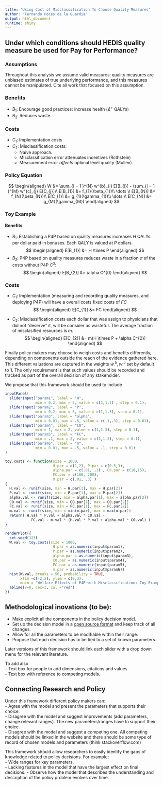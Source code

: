 ```yaml
---
title: "Using Cost of Misclassification To Choose Quality Measures"
author: "Fernando Hoces de la Guardia"
output: html_document
runtime: shiny
---
```

## Under which conditions should HEDIS quality measure be used for Pay for Performance?

### Assumptions
Throughout this analysis we assume valid measures: quality measures are unbiased estimates of true underlying performance, and this measures cannot be manipulated. Cite all work that focused on this assumption. 

### Benefits
 - $B_{1}$: Encourage good practices: increase health ($\Delta^{+}$ QALYs)
 - $B_{2}$: Reduces waste. 

### Costs
 - $C_{1}$: Implementation costs
 - $C_{2}$: Misclassification costs:
    - Naive approach.
    - Misclassification error attenuates incentives (Rothstein)
    - Measurement error *affects* optimal level quality (Mullen). 

### Policy Equation

$$
\begin{aligned}
W &= \sum_{i  = 1 }^{N} w^{b}_{i} E[B_{i}] - \sum_{j  = 1 }^{M} w^{c}_{j} E[C_{j}]\\
E[B_{1}] &= f_{1}(\beta_{1})\\
\dots \\
E[B_{N}] &= f_{N}(\beta_{N})\\
E[C_{1}] &= g_{1}(\gamma_{1})\\
\dots \\
E[C_{N}] &= g_{M}(\gamma_{M})
\end{aligned}
$$

### Toy Example

#### Benefits
 - $B_{1}$: Establishing a P4P based on quality measures increases $H$ QALYs per dollar paid in bonuses. Each QALY is valued at $P$ dollars.
$$
\begin{aligned}
E[B_{1}] &= H \times P
\end{aligned}
$$
 - $B_{2}$: P4P based on quality measures reduces waste in a fraction $\alpha$ of the costs without P4P $C^{0}$:   
$$
\begin{aligned}
E[B_{2}] &= \alpha C^{0}
\end{aligned}
$$


### Costs
 - $C_{1}$: Implementation (measuring and recording quality measures, and deploying P4P) will have a overall costs fixed costs of $FC$
$$
\begin{aligned}
E[C_{1}] &= FC
\end{aligned}
$$

 - $C_{2}$: Misclassification costs each dollar that was assign to physicians that did not "deserve" it, will be consider as wasteful. The average fraction of misclasified resources is $m$. 
$$
\begin{aligned}
E[C_{2}] &= m(H \times P + \alpha C^{0})
\end{aligned}
$$

Finally policy makers may choose to weigh costs and benefits differently, depending on components outside the reach of the evidence gathered here. This different valuations are captured in the weights $w^{b}_{\cdot}, w^{c}_{\cdot}$ set by default to 1. The only requirement is that such values should be recorded and tracked as part of the overall decision of any stakeholder. 

We propose that this framework should be used to include 

```r
inputPanel(
  sliderInput("param1", label = "H",
              min = 0.2, max = 5, value = c(1,1.3) , step = 0.1), 
  sliderInput("param2", label = "P",
              min = 0.2, max = 5, value = c(1,1.3), step = 0.1), 
  sliderInput("param3", label = "alpha",
              min = 0.01, max = .5, value = c(.1,.3), step = 0.01),
  sliderInput("param4", label = "C0",
              min = 1, max = 2, value = c(1,1.3), step = 0.1), 
  sliderInput("param5", label = "FC",
              min = .1, max = 2, value = c(1,1.3), step = 0.1), 
  sliderInput("param6", label = "m",
              min = 0.01, max = .5, value = .1, step = 0.01)
)

toy.costs <- function(size = 1000,
                      H.par = c(1,2), P.par = c(0.5,3), 
                      alpha.par = c(.01, .3) , C0.par = c(10,15), 
                      FC.par = c(100, 200), 
                      m.par = c(.01, .3) ) 
{
  H.val <- runif(size, min = H.par[1], max = H.par[2])
  P.val <- runif(size, min = P.par[1], max = P.par[2])
  alpha.val <- runif(size, min = alpha.par[1], max = alpha.par[2])
  C0.val <- runif(size, min = C0.par[1], max = C0.par[2])
  FC.val <- runif(size, min = FC.par[1], max = FC.par[2])
  m.val <- runif(size, min = min(m.par), max = max(m.par))
  return( H.val * P.val + alpha.val * C0.val - 
            FC.val - m.val * (H.val * P.val + alpha.val * C0.val) )
} 

renderPlot({
  set.seed(123)
  W.val <- toy.costs(size = 1000, 
                      H.par = as.numeric(input$param1), 
                      P.par = as.numeric(input$param2),
                      alpha.par = as.numeric(input$param3),
                      C0.par = as.numeric(input$param4), 
                      FC.par = as.numeric(input$param5), 
                      m.par = as.numeric(input$param6))
  hist(W.val, breaks = 50, probability = TRUE, 
       xlim =c(-2,2), ylim = c(0,3),
       main = "Welfare Effects of P4P with Misclassification: Toy Example")
  abline(v=0, cex=3, col ="red")
})
```

## Methodological inovations (to be):
 - Make explicit all the components in the policy decision model.
 - Set up the decision model in a [open source format][link1] and keep track of all changes. 
 - Allow for all the parameters to be modifiable within their range. 
 - Propose that each decision has to be tied to a set of known parameters. 

[link1]: https://github.com/fhoces/policy-tool-rmd

Later versions of this framework should link each slider with a drop down menu for the relevant literature. 

To add also  
  - Text box for people to add dimensions, citations and values.  
  - Text box with reference to competing models. 

## Connecting Research and Policy
Under this framework different policy makers can:  
  - Agree with the model and present the parameters that supports their choice.   
  - Disagree with the model and suggest improvements (add parameters, change relevant ranges). The new parameters/ranges have to support their choice.   
  - Disagree with the model and suggest a competing one. All competing models should be linked in the website and there should be some type of record of chosen models and parameters (think stackoverflow.com)
  
This framework should allow researchers to easily identify the gaps of knowledge related to policy decisions. For example:  
  - Wide ranges for key parameters.    
  - Lacking features in the model that have the largest effect on final decisions. 
  - Observe how the model that describes the understanding and description of the policy problem evolves over time. 